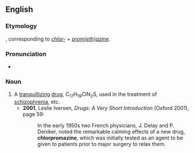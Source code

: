 ==English==
{{wikipedia}}

===Etymology===
{{der|en|fr|chloropromazine}}, corresponding to ''[[chlor-]]'' + ''[[promethazine|prom(eth)azine]]''.

===Pronunciation===
* {{IPA|en|/klɔːˈpɹəʊməzɪn/}}

===Noun===
{{en-noun|-|s}}

# A [[tranquillizing]] [[drug]], C<sub>17</sub>H<sub>19</sub>ClN<sub>2</sub>S, used in the treatment of [[schizophrenia]], etc.
#* '''2001''', Leslie Iversen, ''Drugs: A Very Short Introduction'' (Oxford 2001), page 59:
#*: In the early 1950s two French physicians, J. Delay and P. Deniker, noted the remarkable calming effects of a new drug, '''chlorpromazine''', which was initially tested as an agent to be given to patients prior to major surgery to relax them.